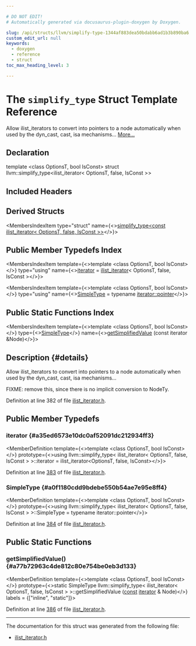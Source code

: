 ```yaml
---

# DO NOT EDIT!
# Automatically generated via docusaurus-plugin-doxygen by Doxygen.

slug: /api/structs/llvm/simplify-type-1344af883dea50bdabb6ad1b3b890ba6
custom_edit_url: null
keywords:
  - doxygen
  - reference
  - struct
toc_max_heading_level: 3

---
```





# The `simplify_type` Struct Template Reference

<DoxygenPage pluginConfig={pluginConfig}>

Allow ilist&#95;iterators to convert into pointers to a node automatically when used by the dyn&#95;cast, cast, isa mechanisms... <a href="#details">More...</a>

## Declaration

<CodeBlock>template &lt;class OptionsT, bool IsConst&gt;
struct llvm::simplify_type&lt;ilist&#95;iterator&lt; OptionsT, false, IsConst &gt;&gt;</CodeBlock>

## Included Headers

<IncludesList>
<IncludesListItem
  filePath="llvm/ADT/ilist_iterator.h"
  permalink="/docs/api/files/include/include/llvm/include/llvm/adt/ilist-iterator-h"
  isLocal="true" />
</IncludesList>

## Derived Structs

<MembersIndex>

<MembersIndexItem
  type="struct"
  name={<><a href="/docs/api/structs/llvm/simplify-type-708ebce9eaa7b4ee286c2e96f8e96b4f">simplify&#95;type&lt;const ilist&#95;iterator&lt; OptionsT, false, IsConst &gt;&gt;</a></>}>
</MembersIndexItem>

</MembersIndex>

## Public Member Typedefs Index

<MembersIndex>

<MembersIndexItem
  template={<>template &lt;class OptionsT, bool IsConst&gt;</>}
  type="using"
  name={<><a href="#a35ed6573e10dc0af52091dc212934ff3">iterator</a> = <a href="/docs/api/classes/llvm/ilist-iterator">ilist&#95;iterator</a>&lt; OptionsT, false, IsConst &gt;</>}>
</MembersIndexItem>

<MembersIndexItem
  template={<>template &lt;class OptionsT, bool IsConst&gt;</>}
  type="using"
  name={<><a href="#a0f1180cdd9bdebe550b54ae7e95e8ff4">SimpleType</a> = typename <a href="/docs/api/classes/llvm/ilist-iterator/#ae6c79424043a31fd44967ad9691ca435">iterator::pointer</a></>}>
</MembersIndexItem>

</MembersIndex>

## Public Static Functions Index

<MembersIndex>

<MembersIndexItem
  template={<>template &lt;class OptionsT, bool IsConst&gt;</>}
  type={<><a href="#a0f1180cdd9bdebe550b54ae7e95e8ff4">SimpleType</a></>}
  name={<><a href="#a77b72963c4de812c80e754be0eb3d133">getSimplifiedValue</a> (const iterator &amp;Node)</>}>
</MembersIndexItem>

</MembersIndex>

## Description {#details}

Allow ilist&#95;iterators to convert into pointers to a node automatically when used by the dyn&#95;cast, cast, isa mechanisms...

FIXME: remove this, since there is no implicit conversion to NodeTy.

Definition at line 382 of file <a href="/docs/api/files/include/include/llvm/include/llvm/adt/ilist-iterator-h">ilist&#95;iterator.h</a>.

<SectionDefinition>

## Public Member Typedefs

### iterator {#a35ed6573e10dc0af52091dc212934ff3}

<MemberDefinition
  template={<>template &lt;class OptionsT, bool IsConst&gt;</>}
  prototype={<>using llvm::simplify&#95;type&lt; ilist&#95;iterator&lt; OptionsT, false, IsConst &gt; &gt;::iterator =  ilist&#95;iterator&lt;OptionsT, false, IsConst&gt;</>}>

Definition at line <a href="/docs/api/files/include/include/llvm/include/llvm/adt/ilist-iterator-h/#l00383">383</a> of file <a href="/docs/api/files/include/include/llvm/include/llvm/adt/ilist-iterator-h">ilist&#95;iterator.h</a>.
</MemberDefinition>

### SimpleType {#a0f1180cdd9bdebe550b54ae7e95e8ff4}

<MemberDefinition
  template={<>template &lt;class OptionsT, bool IsConst&gt;</>}
  prototype={<>using llvm::simplify&#95;type&lt; ilist&#95;iterator&lt; OptionsT, false, IsConst &gt; &gt;::SimpleType =  typename iterator::pointer</>}>

Definition at line <a href="/docs/api/files/include/include/llvm/include/llvm/adt/ilist-iterator-h/#l00384">384</a> of file <a href="/docs/api/files/include/include/llvm/include/llvm/adt/ilist-iterator-h">ilist&#95;iterator.h</a>.
</MemberDefinition>

</SectionDefinition>

<SectionDefinition>

## Public Static Functions

### getSimplifiedValue() {#a77b72963c4de812c80e754be0eb3d133}

<MemberDefinition
  template={<>template &lt;class OptionsT, bool IsConst&gt;</>}
  prototype={<>static SimpleType llvm::simplify&#95;type&lt; ilist&#95;iterator&lt; OptionsT, false, IsConst &gt; &gt;::getSimplifiedValue (<a href="/docs/api/files/lib/lib/target/lib/target/aarch64/aarch64promoteconstant-cpp/#a90f8350fecae261c25be85d38b451bff">const</a> <a href="#a35ed6573e10dc0af52091dc212934ff3">iterator</a> &amp; Node)</>}
  labels = {["inline", "static"]}>

Definition at line <a href="/docs/api/files/include/include/llvm/include/llvm/adt/ilist-iterator-h/#l00386">386</a> of file <a href="/docs/api/files/include/include/llvm/include/llvm/adt/ilist-iterator-h">ilist&#95;iterator.h</a>.
</MemberDefinition>

</SectionDefinition>

<hr/>

The documentation for this struct was generated from the following file:

<ul>
<li><a href="/docs/api/files/include/include/llvm/include/llvm/adt/ilist-iterator-h">ilist_iterator.h</a></li>
</ul>

</DoxygenPage>
